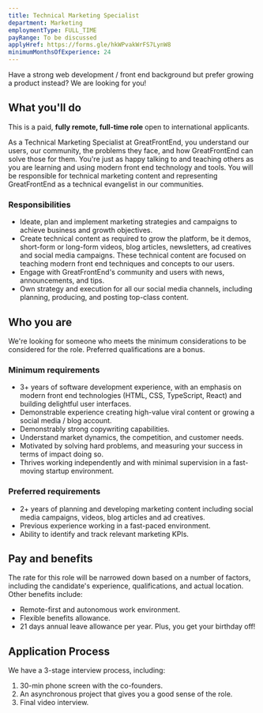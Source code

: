 ```yaml
---
title: Technical Marketing Specialist
department: Marketing
employmentType: FULL_TIME
payRange: To be discussed
applyHref: https://forms.gle/hkWPvakWrFS7LynW8
minimumMonthsOfExperience: 24
---
```


Have a strong web development / front end background but prefer growing a product instead? We are looking for you!

## What you'll do

This is a paid, **fully remote, full-time role** open to international applicants.

As a Technical Marketing Specialist at GreatFrontEnd, you understand our users, our community, the problems they face, and how GreatFrontEnd can solve those for them. You're just as happy talking to and teaching others as you are learning and using modern front end technology and tools. You will be responsible for technical marketing content and representing GreatFrontEnd as a technical evangelist in our communities.

### Responsibilities

- Ideate, plan and implement marketing strategies and campaigns to achieve business and growth objectives.
- Create technical content as required to grow the platform, be it demos, short-form or long-form videos, blog articles, newsletters, ad creatives and social media campaigns. These technical content are focused on teaching modern front end techniques and concepts to our users.
- Engage with GreatFrontEnd's community and users with news, announcements, and tips.
- Own strategy and execution for all our social media channels, including planning, producing, and posting top-class content.

## Who you are

We're looking for someone who meets the minimum considerations to be considered for the role. Preferred qualifications are a bonus.

### Minimum requirements

- 3+ years of software development experience, with an emphasis on modern front end technologies (HTML, CSS, TypeScript, React) and building delightful user interfaces.
- Demonstrable experience creating high-value viral content or growing a social media / blog account.
- Demonstrably strong copywriting capabilities.
- Understand market dynamics, the competition, and customer needs.
- Motivated by solving hard problems, and measuring your success in terms of impact doing so.
- Thrives working independently and with minimal supervision in a fast-moving startup environment.

### Preferred requirements

- 2+ years of planning and developing marketing content including social media campaigns, videos, blog articles and ad creatives.
- Previous experience working in a fast-paced environment.
- Ability to identify and track relevant marketing KPIs.

## Pay and benefits

The rate for this role will be narrowed down based on a number of factors, including the candidate's experience, qualifications, and actual location. Other benefits include:

- Remote-first and autonomous work environment.
- Flexible benefits allowance.
- 21 days annual leave allowance per year. Plus, you get your birthday off!

## Application Process

We have a 3-stage interview process, including:

1. 30-min phone screen with the co-founders.
1. An asynchronous project that gives you a good sense of the role.
1. Final video interview.
